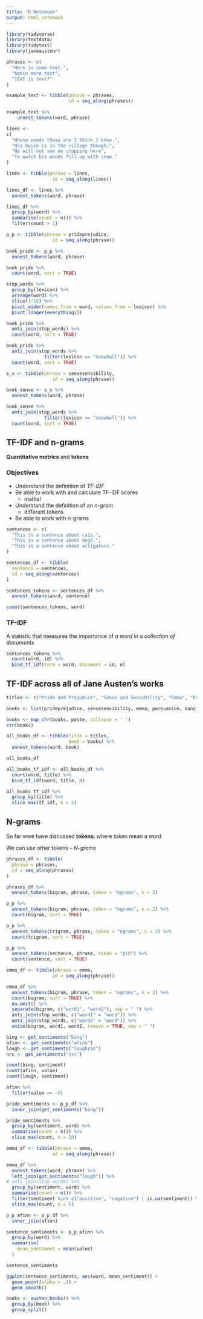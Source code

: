 ```yaml
---
title: "R Notebook"
output: html_notebook
---
```


```r
library(tidyverse)
library(textdata)
library(tidytext)
library(janeaustenr)
```


```r
phrases <- c(
  "Here is some text.",
  "Again more text",
  "TEXT is text?"
)

example_text <- tibble(phrase = phrases,
                       id = seq_along(phrases))

example_text %>% 
    unnest_tokens(word, phrase)
```

```r

lines <- 
c(
  "Whose woods these are I think I know.",
  "His house is in the village though;", 
  "He will not see me stopping here",
  "To watch his woods fill up with snow."
)

lines <- tibble(phrase = lines,
                 id = seq_along(lines))

lines_df <- lines %>% 
  unnest_tokens(word, phrase)

lines_df %>% 
  group_by(word) %>% 
  summarise(count = n()) %>% 
  filter(count > 1)
```
```r
p_p <- tibble(phrase = prideprejudice,
                 id = seq_along(phrase))

book_pride <- p_p %>% 
  unnest_tokens(word, phrase)

book_pride %>% 
  count(word, sort = TRUE)
```

```r
stop_words %>% 
  group_by(lexicon) %>% 
  arrange(word) %>% 
  slice(1:10) %>% 
  pivot_wider(names_from = word, values_from = lexicon) %>% 
  pivot_longer(everything())
```

```r
book_pride %>% 
  anti_join(stop_words) %>% 
  count(word, sort = TRUE)

book_pride %>%
  anti_join(stop_words %>% 
              filter(lexicon == "snowball")) %>% 
  count(word, sort = TRUE)
```

```r
s_s <- tibble(phrase = sensesensibility,
                 id = seq_along(phrase))

book_sense <- s_s %>% 
  unnest_tokens(word, phrase)

book_sense %>% 
  anti_join(stop_words %>% 
              filter(lexicon == "snowball")) %>% 
  count(word, sort = TRUE)
```

## TF-IDF and n-grams

**Quantitative metrics** and **tokens**

### Objectives

- Understand the definition of *TF-IDF*
- Be able to work with and calculate TF-IDF scores
  - maths!
- Understand the definition of an *n-gram*
  - different tokens
- Be able to work with n-grams

```r
sentences <- c(
  "This is a sentence about cats.",
  "This is a sentence about dogs.",
  "This is a sentence about alligators."
)

sentences_df <- tibble(
  sentence = sentences, 
  id = seq_along(sentences)
)

sentences_tokens <- sentences_df %>% 
  unnest_tokens(word, sentence)
```

```r
count(sentences_tokens, word)
```

### TF-IDF

A statistic that measures the importance of *a word* in a *collection of documents*

```r
sentences_tokens %>% 
  count(word, id) %>% 
  bind_tf_idf(term = word, document = id, n)
```

## TF-IDF across all of Jane Austen's works

```r
titles <- c("Pride and Prejudice", "Sense and Sensibility", "Emma", "Persuasion", "Mansfield Park", "Northanger Abbey")

books <- list(prideprejudice, sensesensibility, emma, persuasion, mansfieldpark,  northangerabbey)

books <- map_chr(books, paste, collapse = ' ')
str(books)
```

```r
all_books_df <- tibble(title = titles,
                       book = books) %>% 
  unnest_tokens(word, book)

all_books_df
```

```r
all_books_tf_idf <- all_books_df %>% 
  count(word, title) %>% 
  bind_tf_idf(word, title, n)
```

```r
all_books_tf_idf %>% 
  group_by(title) %>% 
  slice_max(tf_idf, n = 5)
```

## N-grams

So far wwe have discussed **tokens**, where token mean a word

We can use other tokens -- *N-grams*

```r
phrases_df <- tibble(
  phrase = phrases,
  id = seq_along(phrases)
)

phrases_df %>% 
  unnest_tokens(bigram, phrase, token = "ngrams", n = 2)
```

```r
p_p %>% 
  unnest_tokens(bigram, phrase, token = "ngrams", n = 2) %>% 
  count(bigram, sort = TRUE)

p_p %>% 
  unnest_tokens(trigram, phrase, token = "ngrams", n = 3) %>% 
  count(trigram, sort = TRUE)

p_p %>% 
  unnest_tokens(sentence, phrase, token = "ptb") %>% 
  count(sentence, sort = TRUE)
```

```r
emma_df <- tibble(phrase = emma,
                 id = seq_along(phrase))

emma_df %>% 
  unnest_tokens(bigram, phrase, token = "ngrams", n = 2) %>% 
  count(bigram, sort = TRUE) %>% 
  na.omit() %>% 
  separate(bigram, c("word1", "word2"), sep = " ") %>% 
  anti_join(stop_words, c("word1" = "word")) %>% 
  anti_join(stop_words, c("word2" = "word")) %>% 
  unite(bigram, word1, word2, remove = TRUE, sep = " ")
```

```r
bing <- get_sentiments("bing")
afinn <- get_sentiments("afinn")
lough <- get_sentiments("loughran")
nrc <- get_sentiments("nrc")
```

```r
count(bing, sentiment)
count(afinn, value)
count(lough, sentiment)

afinn %>% 
  filter(value == -5)
```

```r
pride_sentiments <- p_p_df %>% 
  inner_join(get_sentiments("bing"))

pride_sentiments %>% 
  group_by(sentiment, word) %>% 
  summarise(count = n()) %>% 
  slice_max(count, n = 10)
```

```r
emma_df <- tibble(phrase = emma,
                 id = seq_along(phrase))

emma_df %>% 
  unnest_tokens(word, phrase) %>% 
  left_join(get_sentiments("lough")) %>% 
# anti_join(stop_words) %>% 
  group_by(sentiment, word) %>% 
  summarise(count = n()) %>% 
  filter(sentiment %in% c("positive", "negative") | is.na(sentiment)) %>% 
  slice_max(count, n = 5)
```

```r
p_p_afinn <- p_p_df %>% 
  inner_join(afinn)

sentence_sentiments <- p_p_afinn %>%
  group_by(word) %>%
  summarise(
    mean_sentiment = mean(value)
  )

sentence_sentiments

ggplot(sentence_sentiments, aes(word, mean_sentiment)) +
  geom_point(alpha = .1) +
  geom_smooth()
```

```r
books <- austen_books() %>% 
  group_by(book) %>% 
  group_split()
```

